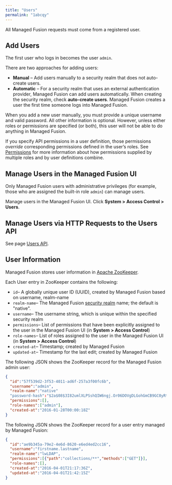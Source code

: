 ```yaml
---
title: "Users"
permalink: "1abcqy"
---
```


All Managed Fusion requests must come from a registered user.

## Add Users

The first user who logs in becomes the user `admin`.

There are two approaches for adding users:

* **Manual** – Add users manually to a security realm that does not auto-create users.
* **Automatic** – For a security realm that uses an external authentication provider, Managed Fusion can add users automatically. When creating the security realm, check **auto-create users**. Managed Fusion creates a user the first time someone logs into Managed Fusion.

When you add a new user manually, you must provide a unique username and valid password.
All other information is optional. However, unless either roles or permissions are specified (or both),
this user will not be able to do anything in Managed Fusion.

If you specify API permissions in a user definition, those permissions *override* corresponding permissions defined in the user’s roles. See [Permissions](/managed-fusion/5.9/ro1m7q/permissions) for more information about how permissions supplied by multiple roles and by user definitions combine.

## Manage Users in the Managed Fusion UI

Only Managed Fusion users with administrative privileges (for example, those who are assigned the built-in role `admin`) can manage users.

Manage users in the Managed Fusion UI. Click **System > Access Control > Users**.

## Manage Users via HTTP Requests to the Users API

See page [Users API](/managed-fusion/5.9/1zank4/user-api).

## User Information

Managed Fusion stores user information in [Apache ZooKeeper](http://zookeeper.apache.org/).

Each User entry in ZooKeeper contains the following:

* `id`– A globally unique user ID (UUID), created by Managed Fusion based on username, realm-name
* `realm-name`– The Managed Fusion [security realm](/managed-fusion/5.9/sq6b80/security-realms) name; the default is "native".
* `username`– The username string, which is unique within the specified security realm
* `permissions`– List of permissions that have been explicitly assigned to the user in the Managed Fusion UI (in **System > Access Control**)
* `role-names`– List of roles assigned to the user in the Managed Fusion UI (in **System > Access Control**)
* `created-at`– Timestamp; created by Managed Fusion
* `updated-at`– Timestamp for the last edit; created by Managed Fusion

The following JSON shows the ZooKeeper record for the Managed Fusion admin user:

```json
{
  "id":"57f539d2-3f53-4011-ad6f-257a3f00fc6b",
  "username":"admin",
  "realm-name":"native"
  "password-hash":"$2a$08$3I82umlXLPSshQIW6ngj.Or06DOVgDLGohGmCB9GC0yRtvy5Nfkn6",
  "permissions":[],
  "role-names":["admin"],
  "created-at":"2016-01-28T00:00:18Z"
}
```

The following JSON shows the ZooKeeper record for a user entry managed by Managed Fusion:

```json
{
  "id":"ae9b345a-79e2-4e6d-8620-e6ed4ed2cc16",
  "username":"firstname.lastname",
  "realm-name":"lwLDAP",
  "permissions":[{"path":"collections/**","methods":["GET"]}],
  "role-names":[],
  "created-at":"2016-04-01T21:17:36Z",
  "updated-at":"2016-04-01T21:42:15Z"
}
```